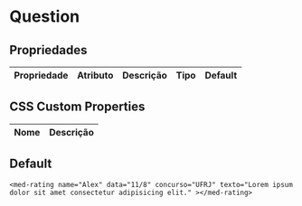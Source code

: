 
<Meta title="Components/Core/Avatar/Usage" />

# Question

## Propriedades

| Propriedade   | Atributo      | Descrição                                  | Tipo                                                     | Default       |
| ------------- | ------------- | ------------------------------------------ | -------------------------------------------------------- | ------------- |

## CSS Custom Properties

| Nome                   | Descrição                                                           |
| --------------------   | ---------------------------------------------------------------   |

## Default

```
<med-rating name="Alex" data="11/8" concurso="UFRJ" texto="Lorem ipsum dolor sit amet consectetur adipisicing elit." ></med-rating>
```
